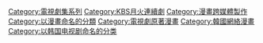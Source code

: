 [[Category:電視劇集系列|Category:電視劇集系列]]
[[Category:KBS月火連續劇|Category:KBS月火連續劇]]
[[Category:漫畫跨媒體製作|Category:漫畫跨媒體製作]]
[[Category:以漫畫命名的分類|Category:以漫畫命名的分類]]
[[Category:電視劇原著漫畫|Category:電視劇原著漫畫]]
[[Category:韓國網絡漫畫|Category:韓國網絡漫畫]]
[[Category:以韩国电视剧命名的分类|Category:以韩国电视剧命名的分类]]